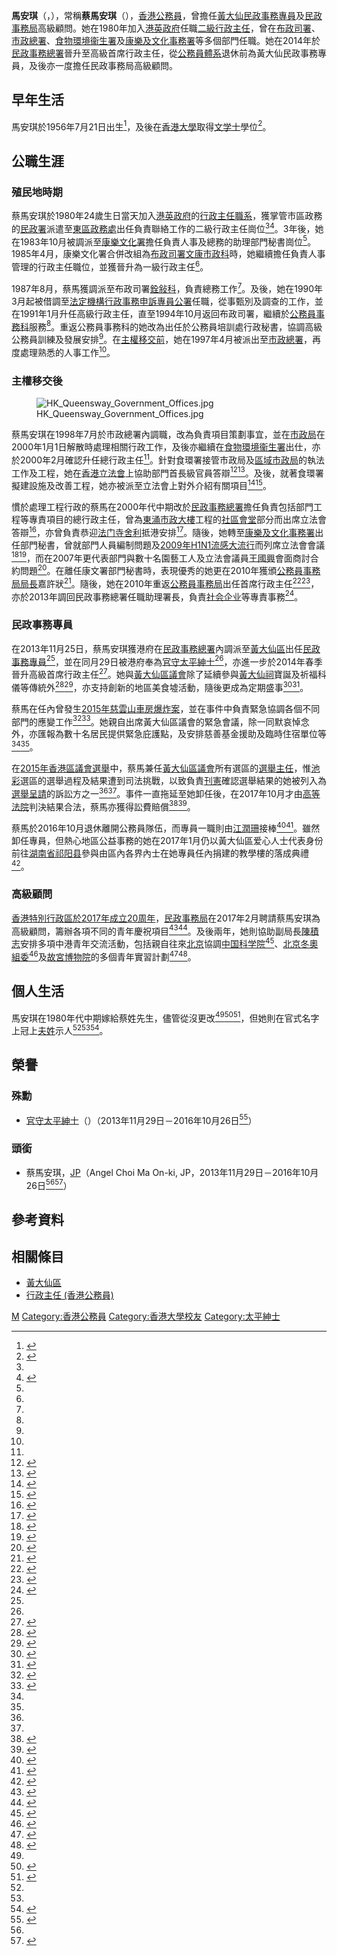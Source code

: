 {{Infobox_officeholder
| name = 蔡馬安琪
| native_name = Angel Choi Ma On-ki
| native_name_lang = en
| office = [[黃大仙區|黃大仙]][[民政事務專員|民政事務專員]]
| term_start = 2013年11月25日
| term_end = 2016年10月26日
| 1blankname = 區議會主席
| 1namedata = [[李德康|李德康]]
| predecessor = [[蕭偉全|蕭偉全]]
| successor = [[江潤珊|江潤珊]]
| gender = 女
| birthname = 馬安琪<br />Ma On-ki
| date of birth = {{birth date and age|1956|7|21}}
| place of birth = 
| citizenship = {{HKG}}
| spouse = 
| children = 
| alma_mater = [[香港大學|香港大學]]
| educate = 
* [[香港大學|香港大學]][[文学士|文学士]]
| occupation = [[香港公務員|公務員]]
}}
'''馬安琪'''（{{lang-en|Ma On-ki}}，{{bd|1956年|7月21日|||catIdx=M馬}}），常稱'''蔡馬安琪'''（{{lang-en|Angel Choi Ma On-ki}}），[[香港|香港]][[香港公務員|公務員]]，曾擔任[[黃大仙區|黃大仙]][[民政事務專員|民政事務專員]]及[[民政事務局|民政事務局]]高級顧問。她在1980年加入[[香港特別行政區政府|港英政府]]任職[[行政主任_(香港公務員)|二級行政主任]]，曾在[[香港特別行政區政府總部|布政司署]]、[[市政總署|市政總署]]、[[食物環境衞生署|食物環境衞生署]]及[[康樂及文化事務署|康樂及文化事務署]]等多個部門任職。她在2014年於[[民政事務總署|民政事務總署]]晉升至高級首席行政主任，從[[香港公務員|公務員體系]]退休前為黃大仙民政事務專員，及後亦一度擔任民政事務局高級顧問。

== 早年生活 ==
馬安琪於1956年7月21日出生<ref name="stafflist">{{cite book |author=香港政府布政司署 |title=香港政府職員名冊 一九九六年 |location=香港 |publisher=香港政府 |page=23 |date=1996-07-01 |isbn=}}</ref>，及後在[[香港大學|香港大學]]取得[[文学士|文学士]]學位<ref name="staffbio">{{cite book |author=香港政府政府總部 |title=香港特別行政區政府公務員簡介 二零零一年 |location=香港 |publisher=香港特別行政區政府 |page=161 |date=2001-07-01 |isbn=}}</ref>。

== 公職生涯 ==
=== 殖民地時期 ===
蔡馬安琪於1980年24歲生日當天加入[[香港特別行政區政府|港英政府]]的[[行政主任_(香港公務員)|行政主任職系]]，獲掌管市區政務的[[民政事務總署|民政署]]派遣至[[東區_(香港)|東區]][[民政事務處|政務處]]出任負責聯絡工作的二級行政主任崗位<ref name="staffbio"/><ref name="do-in">{{Cite web|url=https://www.info.gov.hk/gia/general/201311/24/P201311200312.htm|title=新任黃大仙民政事務專員履新|date=2013-11-24|work=香港特別行政區政府新聞公報|accessdate=2020-12-18|archive-date=2019-09-01|archive-url=https://web.archive.org/web/20190901195135/https://www.info.gov.hk/gia/general/201311/24/P201311200312.htm|dead-url=no}}</ref>。3年後，她在1983年10月被調派至[[康樂文化署|康樂文化署]]擔任負責人事及總務的助理部門秘書崗位<ref name="staffbio"/>。1985年4月，康樂文化署合併改組為[[香港特別行政區政府總部|布政司署]][[文康廣播局|文康市政科]]時，她繼續擔任負責人事管理的行政主任職位，並獲晉升為一級行政主任<ref name="staffbio"/>。

1987年8月，蔡馬獲調派至布政司署[[公務員事務局|銓敍科]]，負責總務工作<ref name="staffbio"/>。及後，她在1990年3月起被借調至[[香港公營機構|法定機構]][[申訴專員公署|行政事務申訴專員公署]]任職，從事甄別及調查的工作，並在1991年1月升任高級行政主任，直至1994年10月返回布政司署，繼續於[[公務員事務局|公務員事務科]]服務<ref name="staffbio"/>。重返公務員事務科的她改為出任於公務員培訓處行政秘書，協調高級公務員訓練及發展安排<ref name="staffbio"/>。在[[香港回歸|主權移交前]]，她在1997年4月被派出至[[市政總署|市政總署]]，再度處理熟悉的人事工作<ref name="staffbio"/>。

=== 主權移交後 ===
[[File:HK_Queensway_Government_Offices.jpg|thumb]]

蔡馬安琪在1998年7月於市政總署內調職，改為負責項目策劃事宜，並在[[市政局_(香港)|市政局]]在2000年1月1日解散時處理相關行政工作，及後亦繼續在[[食物環境衞生署|食物環境衞生署]]出仕，亦於2000年2月確認升任總行政主任<ref name="staffbio"/>。針對食環署接管市政局及[[區域市政局|區域市政局]]的執法工作及工程，她在[[香港立法會|香港立法會]]上協助部門首長級官員答辯<ref>{{Cite web|url=https://www.legco.gov.hk/yr99-00/chinese/panels/ea/hygiene/minutes/hy200400.pdf|title=立法會CB(2)2621/99-00號文件|date=2000-04-20|work=香港立法會|accessdate=2021-04-09|archive-date=2004-06-29|archive-url=https://web.archive.org/web/20040629225855/https://www.legco.gov.hk/yr99-00/chinese/panels/ea/hygiene/minutes/hy200400.pdf|dead-url=no}}</ref><ref>{{Cite web|url=https://www.legco.gov.hk/yr99-00/chinese/hc/sub_com/hs52/minutes/hs520706.pdf|title=立法會CB(2)2617/99-00號文件|date=2000-06-07|work=香港立法會|accessdate=2021-04-09|archive-date=2006-07-21|archive-url=https://web.archive.org/web/20060721191404/http://www.legco.gov.hk/yr99-00/chinese/hc/sub_com/hs52/minutes/hs520706.pdf|dead-url=no}}</ref>。及後，就著食環署擬建設施及改善工程，她亦被派至立法會上對外介紹有關項目<ref>{{Cite web|url=https://www.legco.gov.hk/yr01-02/chinese/fc/pwsc/minutes/pw011128.pdf|title=立法會PWSC47/01-02號文件|date=2001-11-28|work=香港立法會|accessdate=2021-04-09|archive-date=2019-10-14|archive-url=https://web.archive.org/web/20191014102103/https://legco.gov.hk/yr01-02/chinese/fc/pwsc/minutes/pw011128.pdf|dead-url=no}}</ref><ref>{{Cite web|url=https://www.legco.gov.hk/yr01-02/chinese/panels/fseh/minutes/fs020128.pdf|title=立法會CB(2)1433/01-02號文件|date=2002-01-28|work=香港立法會|accessdate=2021-04-09|archive-date=2003-05-05|archive-url=https://web.archive.org/web/20030505220241/http://www.legco.gov.hk/yr01-02/chinese/panels/fseh/minutes/fs020128.pdf|dead-url=no}}</ref>。

慣於處理工程行政的蔡馬在2000年代中期改於[[民政事務總署|民政事務總署]]擔任負責包括部門工程等專責項目的總行政主任，曾為[[東涌市政大樓|東涌市政大樓]]工程的[[香港社區會堂|社區會堂]]部分而出席立法會答辯<ref>{{Cite web|url=https://www.legco.gov.hk/yr05-06/chinese/panels/ha/minutes/ha060310.pdf|title=立法會CB(2)1610/05-06號文件|date=2003-03-10|work=香港立法會|accessdate=2021-04-09|archive-date=2019-10-31|archive-url=https://web.archive.org/web/20191031065501/https://www.legco.gov.hk/yr05-06/chinese/panels/ha/minutes/ha060310.pdf|dead-url=no}}</ref>，亦曾負責恭迎[[法门寺|法门寺]][[舍利|舍利]]抵港安排<ref>{{Cite web|url=http://www.fmcoprc.gov.hk/chn/zt/2004zt/fzsl/t112236.htm|title=港佛教界将组近百人“迎请团”赴陕恭迎佛指舍利|date=2004-05-18|work=中华人民共和国外交部驻香港特别行政区特派员公署|accessdate=2021-04-10|archive-date=2019-10-19|archive-url=https://web.archive.org/web/20191019120824/http://www.fmcoprc.gov.hk/chn/zt/2004zt/fzsl/t112236.htm|dead-url=no}}</ref>。隨後，她轉至[[康樂及文化事務署|康樂及文化事務署]]出任部門秘書，曾就部門人員編制問題及[[2009年H1N1流感大流行|2009年H1N1流感大流行]]而列席立法會會議<ref>{{Cite web|url=https://www.legco.gov.hk/yr06-07/chinese/panels/ps/minutes/ps070315.pdf|title=立法會CB(1)1322/06-07號文件|date=2007-03-15|work=香港立法會|accessdate=2021-04-10|archive-date=2009-02-05|archive-url=https://web.archive.org/web/20090205133056/http://legco.gov.hk/yr06-07/chinese/panels/ps/minutes/ps070315.pdf|dead-url=no}}</ref><ref>{{Cite web|url=https://www.legco.gov.hk/yr08-09/chinese/panels/fseh/minutes/fe20090622.pdf|title=立法會CB(2)2611/08-09號文件|date=2009-06-22|work=香港立法會|accessdate=2021-04-10|archive-date=2019-10-30|archive-url=https://web.archive.org/web/20191030144348/https://www.legco.gov.hk/yr08-09/chinese/panels/fseh/minutes/fe20090622.pdf|dead-url=no}}</ref>，而在2007年更代表部門與數十名園藝工人及立法會議員[[王國興|王國興]]會面商討合約問題<ref>{{Cite web|url=http://paper.wenweipo.com/2007/06/09/HK0706090041.htm|title=39園藝工冀獲康文署續約|date=2007-06-09|work=文匯報 (香港)|accessdate=2021-04-13|archive-date=2008-03-17|archive-url=https://web.archive.org/web/20080317062446/http://paper.wenweipo.com/2007/06/09/HK0706090041.htm|dead-url=no}}</ref>。在離任康文署部門秘書時，表現優秀的她更在2010年獲頒[[公務員事務局局長_(香港)|公務員事務局局長]]嘉許狀<ref>{{Cite journal|url=https://www.lcsd.gov.hk/dept/annualrpt/2010-11/tc/adm/index05.htm|title=行政事務 - 激勵員工|date=2011-12-14|issue=2010-2011|journal=康樂及文化事務署年報|publisher=香港特別行政區政府康樂及文化事務署|accessdate=2021-04-10|archive-date=2016-01-02|archive-url=https://web.archive.org/web/20160102214323/http://www.lcsd.gov.hk/dept/annualrpt/2010-11/tc/adm/index05.htm|dead-url=no}}</ref>。隨後，她在2010年重返[[公務員事務局|公務員事務局]]出任首席行政主任<ref>{{Cite web|url=https://www.legco.gov.hk/yr10-11/chinese/fc/fc/minutes/sfc_rpt.pdf|title=審核2011至2012年度開支預算的報告|date=2011-07|work=香港立法會|accessdate=2021-04-10|archive-date=2012-05-31|archive-url=https://web.archive.org/web/20120531024355/http://legco.gov.hk/yr10-11/chinese/fc/fc/minutes/sfc_rpt.pdf|dead-url=no}}</ref><ref>{{Cite web|url=https://www.legco.gov.hk/yr11-12/chinese/fc/fc/minutes/sfc_rpt.pdf|title=審核2012至2013年度開支預算的報告|date=2012-07|work=香港立法會|accessdate=2021-04-10|archive-date=2012-10-13|archive-url=https://web.archive.org/web/20121013134000/http://legco.gov.hk/yr11-12/chinese/fc/fc/minutes/sfc_rpt.pdf|dead-url=no}}</ref>，亦於2013年調回民政事務總署任職助理署長，負責[[社会企业|社会企业]]等專責事務<ref>{{Cite web|url=https://www.had.gov.hk/tc/publications/press_releases/press_20131122.htm|title=深水埗社企活動薈萃暨青年節啟動禮|date=2013-11-22|work=香港特別行政區政府民政事務總署|accessdate=2021-04-10|archive-date=2014-11-06|archive-url=https://web.archive.org/web/20141106072613/http://www.had.gov.hk/tc/publications/press_releases/press_20131122.htm|dead-url=no}}</ref>。

=== 民政事務專員 ===
在2013年11月25日，蔡馬安琪獲港府在[[民政事務總署|民政事務總署]]內調派至[[黃大仙區|黃大仙區]]出任[[民政事務專員|民政事務專員]]<ref name="do-in"/>，並在同月29日被港府奉為[[太平紳士|官守太平紳士]]<ref name="JP1"/>，亦進一步於2014年春季晉升高級首席行政主任<ref>{{Cite journal|url=https://www.had.gov.hk/file_manager/en/documents/newsletter/HAD_04.pdf|issue=4|page=7|title=員工晉升|journal=民采|publisher=香港特別行政區政府民政事務總署|date=2014-07|accessdate=2021-04-10|archive-date=2015-12-30|archive-url=https://web.archive.org/web/20151230202444/http://www.had.gov.hk/file_manager/en/documents/newsletter/HAD_04.pdf|dead-url=no}}</ref>。她與[[黃大仙區議會|黃大仙區議會]]除了延續參與[[黃大仙祠_(香港)|黃大仙祠]]寶誕及祈福科儀等傳統外<ref>{{Cite web|url=http://www2.siksikyuen.org.hk/religious-affairs/news/content/2016/10/18/9c4cedda-288e-4bef-a64d-a5f62e572e64|title=嗇色園95周年紀慶祈福科儀|date=2016-10-08|work=嗇色園|accessdate=2021-04-10|archive-date=2021-04-11|archive-url=https://web.archive.org/web/20210411072910/http://www2.siksikyuen.org.hk/religious-affairs/news/content/2016/10/18/9c4cedda-288e-4bef-a64d-a5f62e572e64|dead-url=no}}</ref><ref>{{Cite web|url=http://paper.wenweipo.com/2016/09/23/AY1609230003.htm|title=嗇色園95周年賀黃大仙寶誕|date=2016-09-23|work=文匯報 (香港)|accessdate=2021-04-10|archive-date=2016-09-29|archive-url=https://web.archive.org/web/20160929224432/http://paper.wenweipo.com/2016/09/23/AY1609230003.htm|dead-url=no}}</ref>，亦支持創新的地區美食墟活動，隨後更成為定期盛事<ref>{{Cite web|url=http://www.hkfc.org.hk/en_GB/2015/04/18/%E3%80%8C%E9%BB%83%E5%A4%A7%E4%BB%99%E7%B9%BD%E7%B4%9B%E7%BE%8E%E9%A3%9F%E5%A2%9F%E3%80%8D%E6%A9%AB%E8%B7%A8%E4%BA%94%E4%B8%80%E9%BB%83%E9%87%91%E5%91%A8%E8%88%89%E8%A1%8C-%E5%84%AA%E6%83%A0%E7%9B%A1/|title=「黃大仙繽紛美食墟」橫跨五一黃金周舉行 優惠盡放送，娛樂樂無盡|date=2015-04-18|work=香港食品業總會|accessdate=2021-04-10|archive-date=2021-04-11|archive-url=https://web.archive.org/web/20210411073053/http://www.hkfc.org.hk/en_GB/2015/04/18/%E3%80%8C%E9%BB%83%E5%A4%A7%E4%BB%99%E7%B9%BD%E7%B4%9B%E7%BE%8E%E9%A3%9F%E5%A2%9F%E3%80%8D%E6%A9%AB%E8%B7%A8%E4%BA%94%E4%B8%80%E9%BB%83%E9%87%91%E5%91%A8%E8%88%89%E8%A1%8C-%E5%84%AA%E6%83%A0%E7%9B%A1/|dead-url=no}}</ref><ref>{{Cite web|url=http://www.districtcouncils.gov.hk/wts/doc/2016_2019/en/committee_meetings_doc/FGEAC/12528/FAC_UC2016_116.pdf|title=邀請黃大仙區議會出任「第2屆黃大仙繽紛美食墟」支持機構|date=2016-12-09|work=黃大仙區議會秘書處|accessdate=2021-04-10|archive-date=2021-04-11|archive-url=https://web.archive.org/web/20210411073234/http://www.districtcouncils.gov.hk/wts/doc/2016_2019/en/committee_meetings_doc/FGEAC/12528/FAC_UC2016_116.pdf|dead-url=no}}</ref>。

蔡馬在任內曾發生[[慈雲山車房爆炸案|2015年慈雲山車房爆炸案]]，並在事件中負責緊急協調各個不同部門的應變工作<ref name="bo1">{{Cite web|url=https://hk.on.cc/hk/bkn/cnt/news/20150429/bkn-20150429111535897-0429_00822_001.html|title=慈雲山大爆炸：黃大仙區議會默哀悼3死者|date=2015-04-29|work=on.cc東網|accessdate=2020-12-18|archive-url=https://web.archive.org/web/20201218161806/https://hk.on.cc/hk/bkn/cnt/news/20150429/bkn-20150429111535897-0429_00822_001.html|archive-date=2020-12-18|dead-url=no}}</ref><ref name="bo2">{{Cite web|url=https://news.mingpao.com/ins/%E6%B8%AF%E8%81%9E/article/20150429/s00001/1430302828325/|title=黃大仙區議會跟進車房爆炸 促房署盡快協助住戶安置 (18:51)|date=2015-04-29|work=明報|accessdate=2020-12-18|archive-url=https://web.archive.org/web/20201218154409/https://news.mingpao.com/ins/%E6%B8%AF%E8%81%9E/article/20150429/s00001/1430302828325/%E9%BB%83%E5%A4%A7%E4%BB%99%E5%8D%80%E8%AD%B0%E6%9C%83%E8%B7%9F%E9%80%B2%E8%BB%8A%E6%88%BF%E7%88%86%E7%82%B8-%E4%BF%83%E6%88%BF%E7%BD%B2%E7%9B%A1%E5%BF%AB%E5%8D%94%E5%8A%A9%E4%BD%8F%E6%88%B6%E5%AE%89%E7%BD%AE|archive-date=2020-12-18|dead-url=no}}</ref>。她親自出席黃大仙區議會的緊急會議，除一同默哀悼念外，亦匯報為數十名居民提供緊急庇護點，及安排慈善基金援助及臨時住宿單位等<ref name="bo1"/><ref name="bo2"/>。

在[[2015年香港區議會選舉|2015年香港區議會選舉]]中，蔡馬兼任[[黃大仙區議會|黃大仙區議會]]所有選區的[[選舉主任|選舉主任]]，惟[[池彩|池彩]]選區的選舉過程及結果遭到司法挑戰，以致負責[[香港政府憲報|刊憲]]確認選舉結果的她被列入為[[選舉呈請|選舉呈請]]的訴訟方之一<ref name="dab1"/><ref name="dab2"/>。事件一直拖延至她卸任後，在2017年10月才由[[香港特別行政區高等法院|高等法院]]判決結果合法，蔡馬亦獲得訟費賠償<ref name="dab1">{{Cite web|url=https://hk.on.cc/hk/bkn/cnt/news/20171004/bkn-20171004134228642-1004_00822_001.html|title=輸區選提呈請失敗　何賢輝需支付30萬訟費|date=2017-10-04|work=on.cc東網|accessdate=2020-12-19|archive-date=2020-12-18|archive-url=https://web.archive.org/web/20201218161543/https://hk.on.cc/hk/bkn/cnt/news/20171004/bkn-20171004134228642-1004_00822_001.html|dead-url=no}}</ref><ref name="dab2">{{Cite web|url=https://news.mingpao.com/ins/%E6%B8%AF%E8%81%9E/article/20171004/s00001/1507103365263/|title=區會5票落選　民建聯何賢輝告民主黨賄選敗訴　須付30萬訟費 (15:54)|date=2017-10-04|work=明報|accessdate=2020-12-19|archive-date=2020-12-18|archive-url=https://web.archive.org/web/20201218160700/https://news.mingpao.com/ins/%E6%B8%AF%E8%81%9E/article/20160129/s00001/1454048418942/5%E7%A5%A8%E4%B9%8B%E5%B7%AE%E8%90%BD%E9%81%B8-%E6%B0%91%E5%BB%BA%E8%81%AF%E4%BD%95%E8%B3%A2%E8%BC%9D%E6%8F%90%E9%81%B8%E8%88%89%E5%91%88%E8%AB%8B-%E6%8C%87%E6%B0%91%E4%B8%BB%E9%BB%A8%E8%83%A1%E5%BF%97%E5%81%A5%E8%B3%84%E9%81%B8|dead-url=no}}</ref>。

蔡馬於2016年10月退休離開公務員隊伍，而專員一職則由[[江潤珊|江潤珊]]接棒<ref>{{Cite web|url=https://www.info.gov.hk/gia/general/201610/26/P2016102600282.htm|title=新任黃大仙民政事務專員履新|date=2016-10-26|work=香港特別行政區政府新聞公報|accessdate=2020-12-19|archive-date=2020-05-11|archive-url=https://web.archive.org/web/20200511052454/https://www.info.gov.hk/gia/general/201610/26/P2016102600282.htm|dead-url=no}}</ref><ref>{{Cite journal|url=https://web.archive.org/web/20191020211006/https://www.csb.gov.hk/hkgcsb/eon/186/186.pdf|title=Retirements|date=2017-03|publisher=香港特別行政區政府公務員事務局|journal=Keep In Touch|volume=186|page=28|access-date=2021-04-11|archive-date=2018-06-13|archive-url=https://web.archive.org/web/20180613172131/https://www.csb.gov.hk/hkgcsb/eon/186/186.pdf|dead-url=no}}</ref>。雖然卸任專員，但熱心地區公益事務的她在2017年1月仍以黃大仙區爱心人士代表身份前往[[湖南省|湖南省]][[祁阳县|祁阳县]]參與由區內各界內士在她專員任內捐建的教學樓的落成典禮<ref>{{Cite web|url=http://news.sina.com.cn/c/2017-01-04/doc-ifxzczsu6787152.shtml|title=香港黄大仙区教学楼落成典礼在祁阳文明铺镇举行|date=2017-01-04|work=新浪|accessdate=2020-12-18|archive-url=https://web.archive.org/web/20201218162227/https://news.sina.cn/gn/2017-01-04/detail-ifxzczsu6787152.d.html|archive-date=2020-12-18|dead-url=no}}</ref>。

=== 高級顧問 ===
[[香港特別行政區成立二十周年紀念|香港特別行政區於2017年成立20周年]]，[[民政事務局|民政事務局]]在2017年2月聘請蔡馬安琪為高級顧問，籌辦各項不同的青年慶祝項目<ref>{{Cite web|url=http://www2.siksikyuen.org.hk/zh-HK/media-centre/ssy-news/content/2017/09/15/6a540c82-fbc6-45b3-8547-b5b9b605ac62|title=嗇色園支持青年活動「依家想影」|date=2017-09-15|work=嗇色園|accessdate=2021-04-11|archive-date=2021-04-11|archive-url=https://archive.today/20210411073752/http://www2.siksikyuen.org.hk/zh-HK/media-centre/ssy-news/content/2017/09/15/6a540c82-fbc6-45b3-8547-b5b9b605ac62|dead-url=no}}</ref><ref>{{Cite web|url=https://www.scmp.com/presented/news/hong-kong/topics/hksar-20th-anniversary/article/2112435/youth-ambassadors-bring|title=Youth Ambassadors bring creative energy to the community with DIY project|trans-title=青年大使透過DYI活動為社區創造活力|date=2017-09-29|work=南華早報|accessdate=2021-04-11|language=en|archive-date=2020-11-11|archive-url=https://web.archive.org/web/20201111223458/http://www.scmp.com/presented/news/hong-kong/topics/hksar-20th-anniversary/article/2112435/youth-ambassadors-bring|dead-url=no}}</ref>。及後兩年，她則協助副局長[[陳積志|陳積志]]安排多項中港青年交流活動，包括親自往來[[北京|北京]]協調[[中国科学院|中国科学院]]<ref>{{Cite web|url=http://www.ia.ac.cn/kxcb/kpdt/201805/t20180503_5005857.html|title=“2018年香港青年中科院实习计划” 首次对接活动顺利完成|date=2018-05-03|work=中国科学院|accessdate=2021-04-11|archive-date=2021-04-11|archive-url=https://web.archive.org/web/20210411080931/http://www.ia.ac.cn/kxcb/kpdt/201805/t20180503_5005857.html|dead-url=no}}</ref>、[[北京2022年冬奥会和冬残奥会组织委员会|北京冬奧組委]]<ref>{{Cite web|url=https://www.beijing2022.cn/a/20190624/007252.htm|title=冬梦绽放·紫荆花开|date=2019-06-24|work=北京冬奧組委|accessdate=2021-04-11|archive-date=2019-12-31|archive-url=https://web.archive.org/web/20191231174029/https://www.beijing2022.cn/a/20190624/007252.htm|dead-url=no}}</ref>及[[故宮博物院_(北京)|故宮博物院]]的多個青年實習計劃<ref>{{Cite web|url=https://www.gov.mo/zh-hant/news/294296/|title=“故宮博物院青年實習計劃2019”今（23日）在故宮開學|date=2019-07-23|work=澳門特別行政區行政文化局|accessdate=2021-04-11|archive-date=2021-04-11|archive-url=https://web.archive.org/web/20210411074349/https://www.gov.mo/zh-hant/news/294296/|dead-url=no}}</ref><ref>{{Cite web|url=https://www.bjo.gov.hk/tc/press/activities/20190823.html|title=駐京辦主任出席「第三屆故宮博物院青年實習計劃」結業禮|date=2019-08-23|work=香港特別行政區政府駐北京辦事處|accessdate=2021-04-11|archive-date=2019-10-26|archive-url=https://web.archive.org/web/20191026123738/https://www.bjo.gov.hk/tc/press/activities/20190823.html|dead-url=no}}</ref>。

== 個人生活 ==
馬安琪在1980年代中期嫁給蔡姓先生，儘管{{tsl|en|Legal name|法定姓名}}從沒更改<ref name="JP1"/><ref>{{cite book |author=香港政府布政司署 |title=香港政府職員名冊 一九八四年 |location=香港 |publisher=香港政府 |page=26 |date=1984-07-01 |isbn=}}</ref><ref name="stafflist85">{{cite book |author=香港政府布政司署 |title=香港政府職員名冊 一九八五年 |location=香港 |publisher=香港政府 |page=26 |date=1985-07-01 |isbn=}}</ref>，但她則在官式名字上冠上[[夫姓|夫姓]]示人<ref name="stafflist"/><ref name="stafflist85"/><ref>{{cite web|url=https://www.legco.gov.hk/yr11-12/chinese/fc/fc/alist/fc0305-alist.pdf|title=財務委員會 - 2012年3月5日(星期一)在立法會綜合大樓會議室1舉行的特別會議 - 出席名單|work=香港立法會|page=4|date=2012-03-02|accessdate=2021-04-08|archive-url=https://web.archive.org/web/20120505075659/https://www.legco.gov.hk/yr11-12/chinese/fc/fc/alist/fc0305-alist.pdf|archive-date=2012-05-05|dead-url=no}}</ref>。

== 榮譽 ==
=== 殊勳 ===
* [[太平紳士|官守太平紳士]]（{{lang|en|J.P.}}）（2013年11月29日－2016年10月26日<ref name="JP1">{{cite journal|title=第7026號公告 太平紳士條例(第510章)|url=https://www.gld.gov.hk/egazette/pdf/20131748/cgn201317487026.pdf|journal=香港特別行政區政府憲報|publisher=香港特別行政區政府|volume=17|issue=48|accessdate=2021-04-08|date=2013-11-29|archive-date=2018-10-29|archive-url=https://web.archive.org/web/20181029094220/https://www.gld.gov.hk/egazette/pdf/20131748/cgn201317487026.pdf|dead-url=no}}</ref>）

=== 頭銜 ===
* 蔡馬安琪，[[太平紳士|JP]]（Angel Choi Ma On-ki, JP，2013年11月29日－2016年10月26日<ref name="JP1"/><ref>{{cite web|url=https://www.legco.gov.hk/yr14-15/chinese/fc/pwsc/minutes/pwsc20150630.pdf|title=立法會PWSC242/14-15號文件|work=香港立法會|page=3|date=2015-06-30|accessdate=2021-04-08|archive-date=2015-07-26|archive-url=https://web.archive.org/web/20150726042214/http://www.legco.gov.hk/yr14-15/chinese/fc/pwsc/minutes/pwsc20150630.pdf|dead-url=no}}</ref>）

== 參考資料 ==
{{reflist|30em}}

== 相關條目 ==
* [[黃大仙區|黃大仙區]]
* [[行政主任_(香港公務員)|行政主任 (香港公務員)]]

{{s-start}}
{{s-gov}}
{{s-bef | before=[[蕭偉全|蕭偉全]]}}
{{s-ttl | title=[[黃大仙區|黃大仙]][[民政事務專員|民政事務專員]] | years= 2013年11月25日－2016年10月26日}}
{{s-aft | after=[[江潤珊|江潤珊]]}}
{{s-end}}

{{Portal bar|香港|政治|人物}}

{{DEFAULTSORT:Choi Ma, Angel On-ki}}
[[Category:馬姓|M]]
[[Category:香港公務員|Category:香港公務員]]
[[Category:香港大學校友|Category:香港大學校友]]
[[Category:太平紳士|Category:太平紳士]]